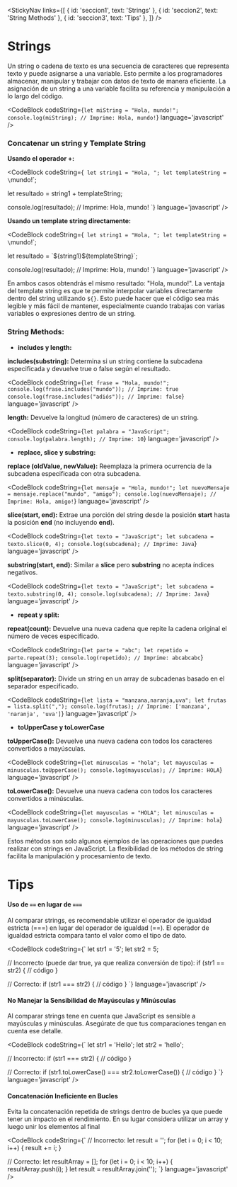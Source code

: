 
<StickyNav
  links={[
    { id: 'seccion1', text: 'Strings' },
    { id: 'seccion2', text: 'String Methods' },
    { id: 'seccion3', text: 'Tips' },
  ]}
/>

<a id="seccion1"></a>
# Strings

Un string o cadena de texto es una secuencia de caracteres que representa texto y puede asignarse a una variable. Esto permite a los programadores almacenar, 
manipular y trabajar con datos de texto de manera eficiente. La asignación de un string a una variable facilita su referencia y manipulación a lo largo del código.

<CodeBlock
  codeString={`
  let miString = "Hola, mundo!";
  console.log(miString); // Imprime: Hola, mundo!
  `} 
  language='javascript'
/>

### Concatenar un string y Template String

**Usando el operador +:**

<CodeBlock
  codeString={`
  let string1 = "Hola, ";
  let templateString = \`mundo!\`;

  let resultado = string1 + templateString;

  console.log(resultado); // Imprime: Hola, mundo!
  `} 
  language='javascript'
/>

**Usando un template string directamente:**

<CodeBlock
  codeString={`
  let string1 = "Hola, ";
  let templateString = \`mundo!\`;

  let resultado = \`\${string1}\${templateString}\`;

  console.log(resultado); // Imprime: Hola, mundo!
  `} 
  language='javascript'
/>

En ambos casos obtendrás el mismo resultado: "Hola, mundo!". La ventaja del template string es que te permite interpolar variables directamente dentro del string 
utilizando `${}`. Esto puede hacer que el código sea más legible y más fácil de mantener, especialmente cuando trabajas con varias variables o expresiones dentro de un string.

<a id="seccion2"></a>
### String Methods:

- **includes y length:**

**includes(substring):** Determina si un string contiene la subcadena especificada y devuelve true o false según el resultado.

<CodeBlock
  codeString={`
  let frase = "Hola, mundo!";
  console.log(frase.includes("mundo")); // Imprime: true
  console.log(frase.includes("adiós")); // Imprime: false
  `} 
  language='javascript'
/>

**length:** Devuelve la longitud (número de caracteres) de un string.

<CodeBlock
  codeString={`
  let palabra = "JavaScript";
  console.log(palabra.length); // Imprime: 10
  `} 
  language='javascript'
/>

- **replace, slice y substring:**

**replace (oldValue, newValue):** Reemplaza la primera ocurrencia de la subcadena especificada con otra subcadena.

<CodeBlock
  codeString={`
  let mensaje = "Hola, mundo!";
  let nuevoMensaje = mensaje.replace("mundo", "amigo");
  console.log(nuevoMensaje); // Imprime: Hola, amigo!
  `} 
  language='javascript'
/>

**slice(start, end):** Extrae una porción del string desde la posición **start** hasta la posición **end** (no incluyendo **end**).

<CodeBlock
  codeString={`
  let texto = "JavaScript";
  let subcadena = texto.slice(0, 4);
  console.log(subcadena); // Imprime: Java
  `} 
  language='javascript'
/>

**substring(start, end):** Similar a **slice** pero **substring** no acepta índices negativos.

<CodeBlock
  codeString={`
  let texto = "JavaScript";
  let subcadena = texto.substring(0, 4);
  console.log(subcadena); // Imprime: Java
  `} 
  language='javascript'
/>

- **repeat y split:**

**repeat(count):** Devuelve una nueva cadena que repite la cadena original el número de veces especificado.

<CodeBlock
  codeString={`
  let parte = "abc";
  let repetido = parte.repeat(3);
  console.log(repetido); // Imprime: abcabcabc
  `} 
  language='javascript'
/>

**split(separator):** Divide un string en un array de subcadenas basado en el separador especificado.

<CodeBlock
  codeString={`
  let lista = "manzana,naranja,uva";
  let frutas = lista.split(",");
  console.log(frutas); // Imprime: ['manzana', 'naranja', 'uva']
  `} 
  language='javascript'
/>

- **toUpperCase y toLowerCase**

**toUpperCase():** Devuelve una nueva cadena con todos los caracteres convertidos a mayúsculas.

<CodeBlock
  codeString={`
  let minusculas = "hola";
  let mayusculas = minusculas.toUpperCase();
  console.log(mayusculas); // Imprime: HOLA
  `} 
  language='javascript'
/>

**toLowerCase():** Devuelve una nueva cadena con todos los caracteres convertidos a minúsculas.

<CodeBlock
  codeString={`
  let mayusculas = "HOLA";
  let minusculas = mayusculas.toLowerCase();
  console.log(minusculas); // Imprime: hola
  `} 
  language='javascript'
/>

Estos métodos son solo algunos ejemplos de las operaciones que puedes realizar con strings en JavaScript. 
La flexibilidad de los métodos de string facilita la manipulación y procesamiento de texto.

<a id="seccion3"></a>
# Tips

#### Uso de `==` en lugar de `===`

Al comparar strings, es recomendable utilizar el operador de igualdad estricta (===) en lugar del operador de igualdad (==). 
El operador de igualdad estricta compara tanto el valor como el tipo de dato.

<CodeBlock
  codeString={`
  let str1 = '5';
  let str2 = 5;

  // Incorrecto (puede dar true, ya que realiza conversión de tipo):
  if (str1 == str2) {
    // código
  }

  // Correcto:
  if (str1 === str2) {
    // código
  }
  `} 
  language='javascript'
/>

#### No Manejar la Sensibilidad de Mayúsculas y Minúsculas

Al comparar strings tene en cuenta que JavaScript es sensible a mayúsculas y minúsculas. Asegúrate de que tus comparaciones tengan en cuenta ese detalle.

<CodeBlock
  codeString={`
  let str1 = 'Hello';
  let str2 = 'hello';

  // Incorrecto:
  if (str1 === str2) {
    // código
  }

  // Correcto:
  if (str1.toLowerCase() === str2.toLowerCase()) {
    // código
  }
  `} 
  language='javascript'
/>

#### Concatenación Ineficiente en Bucles

Evita la concatenación repetida de strings dentro de bucles ya que puede tener un impacto en el rendimiento. 
En su lugar considera utilizar un array y luego unir los elementos al final

<CodeBlock
  codeString={`
  // Incorrecto:
  let result = '';
  for (let i = 0; i < 10; i++) {
    result += i;
  }

  // Correcto:
  let resultArray = [];
  for (let i = 0; i < 10; i++) {
    resultArray.push(i);
  }
  let result = resultArray.join('');
  `} 
  language='javascript'
/>